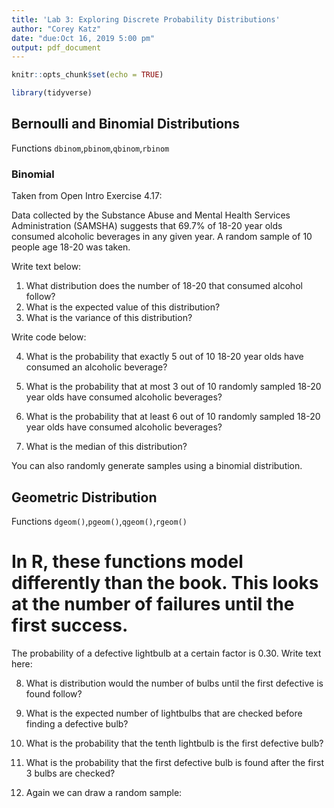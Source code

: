 ```yaml
---
title: 'Lab 3: Exploring Discrete Probability Distributions'
author: "Corey Katz"
date: "due:Oct 16, 2019 5:00 pm"
output: pdf_document
---
```


```r
knitr::opts_chunk$set(echo = TRUE)
```

```r
library(tidyverse)
```



## Bernoulli and Binomial Distributions

Functions `dbinom`,`pbinom`,`qbinom`,`rbinom`

### Binomial

Taken from Open Intro Exercise 4.17:

Data collected by the Substance Abuse and Mental Health Services Administration (SAMSHA) suggests that 69.7% of 18-20 year olds consumed alcoholic beverages in any given year. A random sample of 10 people age 18-20 was taken. 

Write text below:

1. What distribution does the number of 18-20 that consumed alcohol follow?
2. What is the expected value of this distribution?
3. What is the variance of this distribution?


\newpage

Write code below:

4. What is the probability that exactly 5 out of 10 18-20 year olds have consumed an alcoholic beverage?


5. What is the probability that at most 3 out of 10 randomly sampled 18-20 year olds have consumed
alcoholic beverages?

6. What is the probability that at least 6 out of 10 randomly sampled 18-20 year olds have consumed
alcoholic beverages?

7. What is the median of this distribution?


You can also randomly generate samples using a binomial distribution.

\newpage

## Geometric Distribution

Functions `dgeom()`,`pgeom()`,`qgeom()`,`rgeom()`

# In R, these functions model differently than the book. This looks at the number of failures until the first success.

The probability of a defective lightbulb at a certain factor is 0.30. 
Write text here:

8. What is distribution would the number of bulbs until the first defective is found follow?

9. What is the expected number of lightbulbs that are checked before finding a defective bulb?

10. What is the probability that the tenth lightbulb is the first defective bulb?

11. What is the probability that the first defective bulb is found after the first 3 bulbs are checked?

12. Again we can draw a random sample: